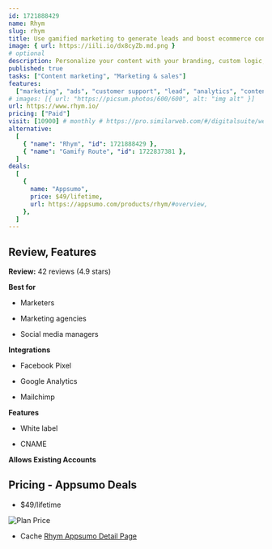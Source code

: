 ```yaml
---
id: 1721888429
name: Rhym
slug: rhym
title: Use gamified marketing to generate leads and boost ecommerce conversions
image: { url: https://iili.io/dx8cyZb.md.png }
# optional
description: Personalize your content with your branding, custom logic, and CTAs to collect leads and drive purchases. Create a ton of gamified, interactive content in minutes, without pouring time and money into traditional development
published: true
tasks: ["Content marketing", "Marketing & sales"]
features:
  ["marketing", "ads", "customer support", "lead", "analytics", "content"]
# images: [{ url: "https://picsum.photos/600/600", alt: "img alt" }]
url: https://www.rhym.io/
pricing: ["Paid"]
visit: [10900] # monthly # https://pro.similarweb.com/#/digitalsuite/websiteanalysis/home
alternative:
  [
    { "name": "Rhym", "id": 1721888429 },
    { "name": "Gamify Route", "id": 1722837381 },
  ]
deals:
  [
    {
      name: "Appsumo",
      price: $49/lifetime,
      url: https://appsumo.com/products/rhym/#overview,
    },
  ]
---
```


## Review, Features

**Review:** 42 reviews (4.9 stars)

**Best for**

- Marketers

- Marketing agencies

- Social media managers

**Integrations**

- Facebook Pixel

- Google Analytics

- Mailchimp

**Features**

- White label

- CNAME

**Allows Existing Accounts**

## Pricing - Appsumo Deals

- $49/lifetime

<Img src="https://iili.io/dx6aU2j.png" alt="Plan Price" />

- Cache [Rhym Appsumo Detail Page](https://iili.io/dx6cnyl.png)
